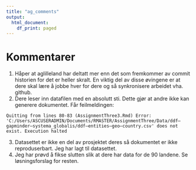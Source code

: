 ```yaml
---
title: "ag_comments"
output:
  html_document:
    df_print: paged
---
```


# Kommentarer

1.  Håper at aglilleland har deltatt mer enn det som fremkommer av commit historien for det er heller skralt. En viktig del av disse øvingene er at dere skal lære å jobbe hver for dere og så synkronisere arbeidet vha. github.
2.  Dere leser inn datafilen med en absolutt sti. Dette gjør at andre ikke kan generere dokumentet. Får feilmeldingen:

<!-- -->

    Quitting from lines 80-83 (AssignmentThree3.Rmd) Error: 'C:/Users/ASCUSERADMIN/Documents/RMASTER/AssignmentThree/Data/ddf–gapminder–systema_globalis/ddf–entities–geo–country.csv' does not exist. Execution halted

3.  Datasettet er ikke en del av prosjektet deres så dokumentet er ikke reproduserbart. Jeg har lagt til datasettet.
4.  Jeg har prøvd å fikse slutten slik at dere har data for de 90 landene. Se løsningsforslag for resten.

